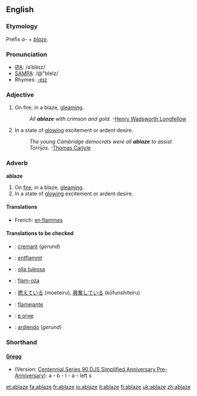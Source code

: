 ==English==

===Etymology===
Prefix ''a-'' + ''[[blaze]]''.

===Pronunciation===
{{rfap}}
*[[w:IPA|IPA]]: /əˈbleɪz/
*[[w:SAMPA|SAMPA]]: /@"bleIz/
*Rhymes: [[Rhymes:English:-eɪz|-eɪz]]

===Adjective===
{{en-adj-notcomp}}

# On fire; in a blaze, [[gleaming]].
#:''All '''ablaze''' with crimson and gold.''  -[[w:Henry Wadsworth Longfellow|Henry Wadsworth Longfellow]]
# In a state of [[glowing]] excitement or ardent desire.
#:''The young Cambridge democrats were all '''ablaze''' to assist Torrijos.''  -[[w:Thomas Carlyle|Thomas Carlyle]]

===Adverb===
'''ablaze'''

# On [[fire]]; in a blaze, [[gleaming]].
# In a state of [[glowing]] excitement or ardent desire.

====Translations====
{{top}}
*French: [[en flammes]]
{{mid}}
{{bottom}}

====Translations to be checked====
{{checktrans}}
*{{ttbc|Catalan}}: [[cremant]] (''gerund'')
*{{ttbc|German}}: [[entflammt]]
*{{ttbc|Finnish}}: [[olla tulessa]]
*{{ttbc|Ido}}: [[flam-oza]]
*{{ttbc|Japanese}}: [[燃えている]] (moeteiru), [[興奮している]] (kōfunshiteiru)
*{{ttbc|Portuguese}}: [[flamejante]]
*{{ttbc|Russian}}: [[в огне]]
*{{ttbc|Spanish}}: [[ardiendo]] (''gerund'')

===Shorthand===
====[http://en.wikipedia.org/wiki/Gregg_Shorthand Gregg]====
* (Version: [http://en.wikipedia.org/wiki/Gregg_Shorthand#Centennial_Gregg_Shorthand Centennial],[http://en.wikipedia.org/wiki/Gregg_Shorthand#Series_90_Gregg_Shorthand  Series 90],[http://en.wikipedia.org/wiki/Gregg_Shorthand#Diamond_Jubilee_Gregg_Shorthand  DJS],[http://en.wikipedia.org/wiki/Gregg_Shorthand#Simplified_Gregg_Shorthand Simplified],[http://en.wikipedia.org/wiki/Gregg_Shorthand#Anniversary_Gregg_Shorthand Anniversary],[http://en.wikipedia.org/wiki/Gregg_Shorthand#Pre-Anniversary_Gregg_Shorthand Pre-Anniversary]): a - b - l - a - left s

[[et:ablaze]]
[[fa:ablaze]]
[[fr:ablaze]]
[[io:ablaze]]
[[it:ablaze]]
[[fi:ablaze]]
[[uk:ablaze]]
[[zh:ablaze]]